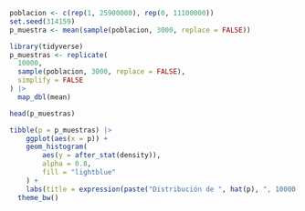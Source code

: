 ```r
poblacion <- c(rep(1, 25900000), rep(0, 11100000))
set.seed(314159)
p_muestra <- mean(sample(poblacion, 3000, replace = FALSE))

library(tidyverse)
p_muestras <- replicate(
  10000,
  sample(poblacion, 3000, replace = FALSE),
  simplify = FALSE
) |> 
  map_dbl(mean)

head(p_muestras)

tibble(p = p_muestras) |> 
    ggplot(aes(x = p)) + 
    geom_histogram(
        aes(y = after_stat(density)),
        alpha = 0.8,
        fill = "lightblue"
    ) + 
    labs(title = expression(paste("Distribución de ", hat(p), ", 10000 muestras"))) +
  theme_bw()
```

